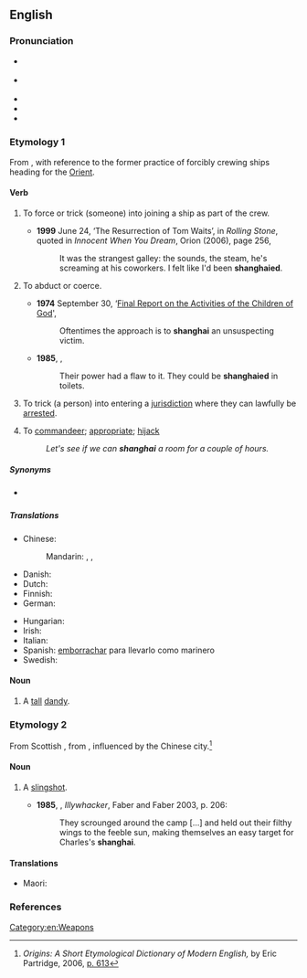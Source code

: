 {{also|Shanghai|Shanghái|shānghài|Shanghaï|Shànghǎi|Shang-hai}}
==English==
{{was wotd|2008|April|23}}

===Pronunciation===
* {{a|RP}} {{IPA|en|/ˌʃæŋˈhaɪ/}}
* {{a|GA}} {{IPA|en|/ˈʃæŋ.haɪ/|/ˌʃæŋˈhaɪ/}}
* {{audio|en|en-us-shanghai.ogg|Audio (US)}}
* {{audio|en|en-au-shanghai.ogg|Audio (AU)}}
* {{rhymes|en|aɪ}}

===Etymology 1===
From {{etyl|zh|en}} {{m|zh|上海||Shanghai|tr=Shànghǎi}}, with reference to the former practice of forcibly crewing ships heading for the [[Orient]].

====Verb====
{{en-verb}}

# {{lb|en|transitive}} To force or trick (someone) into joining a ship as part of the crew.
#* '''1999''' June 24, ‘The Resurrection of Tom Waits’, in ''Rolling Stone'', quoted in ''Innocent When You Dream'', Orion (2006), page 256,
#*: It was the strangest galley: the sounds, the steam, he's screaming at his coworkers. I felt like I'd been '''shanghaied'''.
# {{lb|en|transitive}} To abduct or coerce.
#* '''1974''' September 30, ‘[http://www.xfamily.org/index.php/Final_Report_on_the_Activities_of_the_Children_of_God#4._Attitude_Toward_Education Final Report on the Activities of the Children of God]',
#*: Oftentimes the approach is to '''shanghai''' an unsuspecting victim.
#* '''1985''', {{w|Margaret Atwood}}, ''{{w|The Handmaid's Tale}}''
#*: Their power had a flaw to it. They could be '''shanghaied''' in toilets.
# {{lb|en|transitive|US}} To trick (a person) into entering a [[jurisdiction]] where they can lawfully be [[arrest]]ed.
# {{lb|en|transitive}} To [[commandeer]]; [[appropriate]]; [[hijack]]
#: ''Let's see if we can '''shanghai''' a room for a couple of hours.''

=====Synonyms=====
* {{sense|force or trick someone into joining a ship; abduct or coerce}} {{l|en|press-gang}}

=====Translations=====
{{trans-top|to force or trick into joining a ship}}
* Chinese:
*: Mandarin: {{t+|cmn|強迫上船}}, {{t+|cmn|強迫}}, {{t+|cmn|誘騙}}
* Danish: {{t|da|shanghaje}}
* Dutch: {{t|nl|sjanghaaien}}
* Finnish: {{t+|fi|shanghaijata}}
* German: {{t+|de|schanghaien}}
{{trans-mid}}
* Hungarian: {{t+|hu|elrabol}}
* Irish: {{t|ga|shanghai-áil}}
* Italian: {{t|it|arruolare a forza}}
* Spanish: [[emborrachar]] para llevarlo como marinero
* Swedish: {{t+|sv|sjanghaja}}
{{trans-bottom}}

====Noun====
{{en-noun}}

# {{lb|en|US|archaic}} A [[tall]] [[dandy]]. <!--Chambers 1908-->

===Etymology 2===
From Scottish {{m|en|shangan}}, from {{etyl|gd|en}} {{m|gd|seangan}}, influenced by the Chinese city.<ref>''Origins: A Short Etymological Dictionary of Modern English,'' by Eric Partridge, 2006, [https://books.google.com/books?id=9fbpc7iyL2UC&pg=PA613&dq=%22slingshot%22+%22shanghai%22 p. 613]</ref>

====Noun====
{{en-noun}}

# {{lb|en|AU|NZ}} A [[slingshot]].
#* '''1985''', {{w|Peter Carey}}, ''Illywhacker'', Faber and Faber 2003, p. 206:
#*: They scrounged around the camp […] and held out their filthy wings to the feeble sun, making themselves an easy target for Charles's '''shanghai'''.

====Translations====
{{trans-top|a slingshot}}
* Maori: {{t|mi|kōtaha}}
{{trans-mid}}
{{trans-bottom}}

===References===
<references/>

[[Category:en:Weapons]]